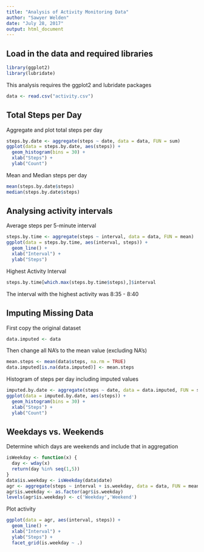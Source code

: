 ```yaml
---
title: "Analysis of Activity Monitoring Data"
author: "Sawyer Welden"
date: "July 28, 2017"
output: html_document
---
```


## Load in the data and required libraries

```r
library(ggplot2)
library(lubridate)
```

This analysis requires the ggplot2 and lubridate packages

```r
data <- read.csv("activity.csv")
```

## Total Steps per Day

Aggregate and plot total steps per day
```r
steps.by.date <- aggregate(steps ~ date, data = data, FUN = sum)
ggplot(data = steps.by.date, aes(steps)) + 
  geom_histogram(bins = 30) + 
  xlab("Steps") + 
  ylab("Count")
```

Mean and Median steps per day
```r
mean(steps.by.date$steps)
median(steps.by.date$steps)
```

## Analysing activity intervals

Average steps per 5-minute interval
```r
steps.by.time <- aggregate(steps ~ interval, data = data, FUN = mean)
ggplot(data = steps.by.time, aes(interval, steps)) + 
  geom_line() + 
  xlab("Interval") + 
  ylab("Steps")
```

Highest Activity Interval
```r
steps.by.time[which.max(steps.by.time$steps),]$interval
```
The interval with the highest activity was 8:35 - 8:40

## Imputing Missing Data

First copy the original dataset
```r
data.imputed <- data
```

Then change all NA's to the mean value (excluding NA's)
```r
mean.steps <- mean(data$steps, na.rm = TRUE)
data.imputed[is.na(data.imputed)] <- mean.steps
```

Histogram of steps per day including imputed values
```r
imputed.by.date <- aggregate(steps ~ date, data = data.imputed, FUN = sum)
ggplot(data = imputed.by.date, aes(steps)) + 
  geom_histogram(bins = 30) + 
  xlab("Steps") + 
  ylab("Count")
```

## Weekdays vs. Weekends
Determine which days are weekends and include that in aggregation
```r
isWeekday <- function(x) {
  day <- wday(x)
  return(day %in% seq(1,5))
}
data$is.weekday <- isWeekday(data$date)
agr <- aggregate(steps ~ interval + is.weekday, data = data, FUN = mean)
agr$is.weekday <- as.factor(agr$is.weekday)
levels(agr$is.weekday) <- c('Weekday','Weekend')
```
Plot activity 

```r
ggplot(data = agr, aes(interval, steps)) + 
  geom_line() + 
  xlab("Interval") + 
  ylab("Steps") + 
  facet_grid(is.weekday ~ .)
```
